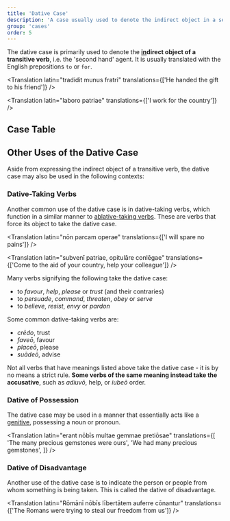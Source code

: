 ```yaml
---
title: 'Dative Case'
description: 'A case usually used to denote the indirect object in a sentence'
group: 'cases'
order: 5
---
```


The dative case is primarily used to denote the **<u>in</u>direct object of a transitive verb**, i.e. the 'second hand' agent. It is usually translated with the English prepositions `to` or `for`.

<Translation
  latin="tradidit munus fratri"
  translations={['He handed the gift to his friend']}
/>

<Translation latin="laboro patriae" translations={['I work for the country']} />

## Case Table

<CaseDisplayTable type="dat" />

## Other Uses of the Dative Case

Aside from expressing the indirect object of a transitive verb, the dative case may also be used in the following contexts:

### Dative-Taking Verbs

Another common use of the dative case is in dative-taking verbs, which function in a similar manner to [ablative-taking verbs](/notes/nouns/ablative-case#ablative-taking-verbs). These are verbs that force its object to take the dative case.

<Translation
  latin="nōn parcam operae"
  translations={['I will spare no pains']}
/>

<Translation
  latin="subvenī patriae, opitulāre conlēgae"
  translations={['Come to the aid of your country, help your colleague']}
/>

Many verbs signifying the following take the dative case:

- to _favour_, _help_, _please_ or _trust_ (and their contraries)
- to _persuade_, _command_, _threaten_, _obey_ or _serve_
- to _believe_, _resist_, _envy_ or _pardon_

Some common dative-taking verbs are:

- _crēdo_, trust
- _faveō_, favour
- _placeō_, please
- _suādeō_, advise

<Callout type="warn">

Not all verbs that have meanings listed above take the dative case - it is by no means a strict rule. **Some verbs of the same meaning instead take the accusative**, such as _adiuvō_, help, or _iubeō_ order.

</Callout>

### Dative of Possession

The dative case may be used in a manner that essentially acts like a [genitive](/notes/nouns/genitive-case), possessing a noun or pronoun.

<Translation
  latin="erant nōbīs multae gemmae pretiōsae"
  translations={[
    'The many precious gemstones were ours',
    'We had many precious gemstones',
  ]}
/>

### Dative of Disadvantage

Another use of the dative case is to indicate the person or people from whom something is being taken. This is called the dative of disadvantage.

<Translation
  latin="Rōmānī nōbīs lībertātem auferre cōnantur"
  translations={['The Romans were trying to steal our freedom from us']}
/>
